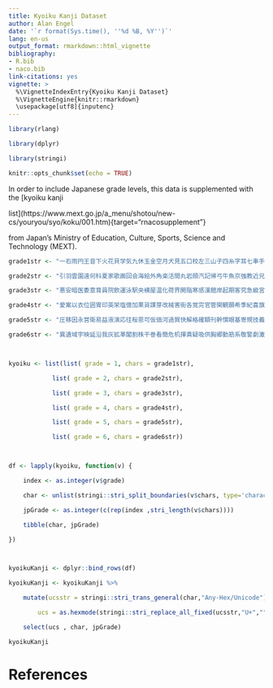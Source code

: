---
title: Kyoiku Kanji Dataset
author: Alan Engel
date: '`r format(Sys.time(), ''%d %B, %Y'')`'
lang: en-us
output_format: rmarkdown::html_vignette
bibliography:
- R.bib
- naco.bib
link-citations: yes
vignette: >
  %\VignetteIndexEntry{Kyoiku Kanji Dataset}
  %\VignetteEngine{knitr::rmarkdown}
  \usepackage[utf8]{inputenc}
---

```{r libraries, warning=FALSE, message=FALSE}
library(rlang)
library(dplyr)
library(stringi)
```

```{r knitr_setup, include=FALSE}
knitr::opts_chunk$set(echo = TRUE)
```

In order to include Japanese grade levels, this data is supplemented with the [kyoiku kanji
list](https://www.mext.go.jp/a_menu/shotou/new-cs/youryou/syo/koku/001.htm){target="rnacosupplement"}
from Japan's Ministry of Education, Culture, Sports, Science and Technology (MEXT).

```{r kyoiku-kanji}
grade1str <- "一右雨円王音下火花貝学気九休玉金空月犬見五口校左三山子四糸字耳七車手十出女小上森人水正生青夕石赤千川先早草足村大男竹中虫町天田土二日入年白八百文木本名目立力林六"
grade2str <- "引羽雲園遠何科夏家歌画回会海絵外角楽活間丸岩顔汽記帰弓牛魚京強教近兄形計元言原戸古午後語工公広交光考行高黄合谷国黒今才細作算止市矢姉思紙寺自時室社弱首秋週春書少場色食心新親図数西声星晴切雪船線前組走多太体台地池知茶昼長鳥朝直通弟店点電刀冬当東答頭同道読内南肉馬売買麦半番父風分聞米歩母方北毎妹万明鳴毛門夜野友用曜来里理話"
grade3str <- "悪安暗医委意育員院飲運泳駅央横屋温化荷界開階寒感漢館岸起期客究急級宮球去橋業曲局銀区苦具君係軽血決研県庫湖向幸港号根祭皿仕死使始指歯詩次事持式実写者主守取酒受州拾終習集住重宿所暑助昭消商章勝乗植申身神真深進世整昔全相送想息速族他打対待代第題炭短談着注柱丁帳調追定庭笛鉄転都度投豆島湯登等動童農波配倍箱畑発反坂板皮悲美鼻筆氷表秒病品負部服福物平返勉放味命面問役薬由油有遊予羊洋葉陽様落流旅両緑礼列練路和"
grade4str <- "愛案以衣位囲胃印英栄塩億加果貨課芽改械害街各覚完官管関観願希季紀喜旗器機議求泣救給挙漁共協鏡競極訓軍郡径型景芸欠結建健験固功好候航康告差菜最材昨札刷殺察参産散残士氏史司試児治辞失借種周祝順初松笑唱焼象照賞臣信成省清静席積折節説浅戦選然争倉巣束側続卒孫帯隊達単置仲貯兆腸低底停的典伝徒努灯堂働特得毒熱念敗梅博飯飛費必票標不夫付府副粉兵別辺変便包法望牧末満未脈民無約勇要養浴利陸良料量輪類令冷例歴連老労録"
grade5str <- "圧移因永営衛易益液演応往桜恩可仮価河過賀快解格確額刊幹慣眼基寄規技義逆久旧居許境均禁句群経潔件券険検限現減故個護効厚耕鉱構興講混査再災妻採際在財罪雑酸賛支志枝師資飼示似識質舎謝授修述術準序招承証条状常情織職制性政勢精製税責績接設舌絶銭祖素総造像増則測属率損退貸態団断築張提程適敵統銅導徳独任燃能破犯判版比肥非備俵評貧布婦富武復複仏編弁保墓報豊防貿暴務夢迷綿輸余預容略留領"
grade6str <- "異遺域宇映延沿我灰拡革閣割株干巻看簡危机揮貴疑吸供胸郷勤筋系敬警劇激穴絹権憲源厳己呼誤后孝皇紅降鋼刻穀骨困砂座済裁策冊蚕至私姿視詞誌磁射捨尺若樹収宗就衆従縦縮熟純処署諸除将傷障城蒸針仁垂推寸盛聖誠宣専泉洗染善奏窓創装層操蔵臓存尊宅担探誕段暖値宙忠著庁頂潮賃痛展討党糖届難乳認納脳派拝背肺俳班晩否批秘腹奮並陛閉片補暮宝訪亡忘棒枚幕密盟模訳郵優幼欲翌乱卵覧裏律臨朗論"

kyoiku <- list(list( grade = 1, chars = grade1str),
            list( grade = 2, chars = grade2str),
            list( grade = 3, chars = grade3str),
            list( grade = 4, chars = grade4str),
            list( grade = 5, chars = grade5str),
            list( grade = 6, chars = grade6str))

df <- lapply(kyoiku, function(v) {
	index <- as.integer(v$grade)
	char <- unlist(stringi::stri_split_boundaries(v$chars, type='character'))
	jpGrade <- as.integer(c(rep(index ,stri_length(v$chars))))
	tibble(char, jpGrade)
})

kyoikuKanji <- dplyr::bind_rows(df)
kyoikuKanji <- kyoikuKanji %>%
	mutate(ucsstr = stringi::stri_trans_general(char,"Any-Hex/Unicode"),
		ucs = as.hexmode(stringi::stri_replace_all_fixed(ucsstr,"U+","")) ) %>%
	select(ucs , char, jpGrade)
kyoikuKanji
```

# References


